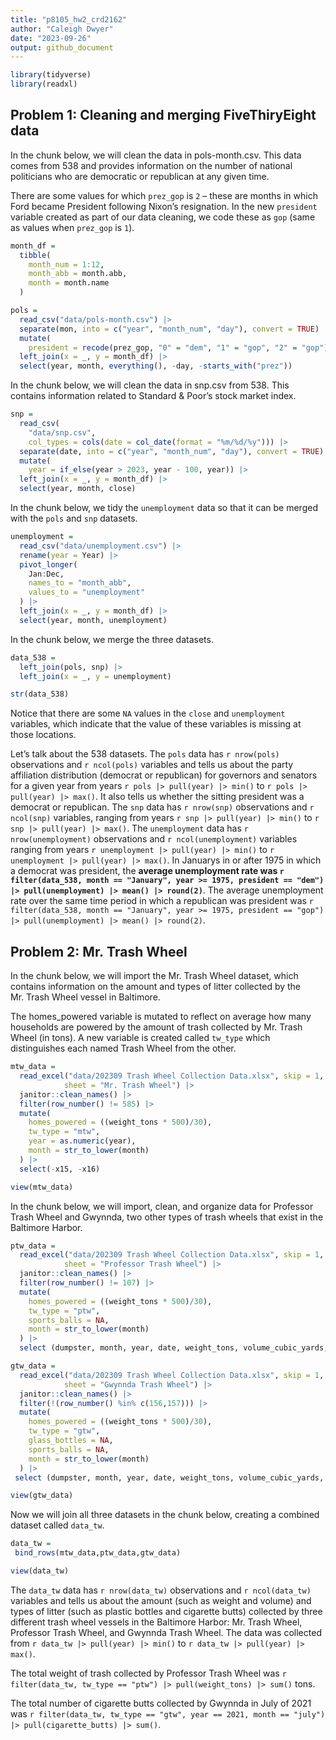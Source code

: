 ```yaml
---
title: "p8105_hw2_crd2162"
author: "Caleigh Dwyer"
date: "2023-09-26"
output: github_document
---
```


```r
library(tidyverse)
library(readxl)
```

## Problem 1: Cleaning and merging FiveThiryEight data

In the chunk below, we will clean the data in pols-month.csv. This data comes from 538 and provides information on the number of national politicians who are democratic or republican at any given time. 

There are some values for which `prez_gop` is `2` -- these are months in which Ford became President following Nixon's resignation. In the new `president` variable created as part of our data cleaning, we code these as `gop` (same as values when `prez_gop` is `1`).

```r
month_df = 
  tibble(
    month_num = 1:12,
    month_abb = month.abb,
    month = month.name
  )

pols = 
  read_csv("data/pols-month.csv") |>
  separate(mon, into = c("year", "month_num", "day"), convert = TRUE) |>
  mutate(
    president = recode(prez_gop, "0" = "dem", "1" = "gop", "2" = "gop")) |>
  left_join(x = _, y = month_df) |> 
  select(year, month, everything(), -day, -starts_with("prez")) 
```


In the chunk below, we will clean the data in snp.csv from 538. This contains information related to Standard & Poor’s stock market index.

```r
snp = 
  read_csv(
    "data/snp.csv",
    col_types = cols(date = col_date(format = "%m/%d/%y"))) |>
  separate(date, into = c("year", "month_num", "day"), convert = TRUE) |>
  mutate(
    year = if_else(year > 2023, year - 100, year)) |> 
  left_join(x = _, y = month_df) |> 
  select(year, month, close) 
```


In the chunk below, we tidy the `unemployment` data so that it can be merged with the `pols` and `snp` datasets.

```r
unemployment = 
  read_csv("data/unemployment.csv") |>
  rename(year = Year) |>
  pivot_longer(
    Jan:Dec, 
    names_to = "month_abb",
    values_to = "unemployment"
  ) |> 
  left_join(x = _, y = month_df) |> 
  select(year, month, unemployment)
```

In the chunk below, we merge the three datasets.

```r
data_538 = 
  left_join(pols, snp) |>
  left_join(x = _, y = unemployment)

str(data_538)
```

Notice that there are some `NA` values in the `close` and `unemployment` variables, which indicate that the value of these variables is missing at those locations.

Let's talk about the 538 datasets. The `pols` data has `r nrow(pols)` observations and `r ncol(pols)` variables and tells us about the party affiliation distribution (democrat or republican) for governors and senators for a given year from years `r pols |> pull(year) |> min()` to `r pols |> pull(year) |> max()`. It also tells us whether the sitting president was a democrat or republican. The `snp` data has `r nrow(snp)` observations and `r ncol(snp)` variables, ranging from years `r snp |> pull(year) |> min()` to `r snp |> pull(year) |> max()`. The `unemployment` data has `r nrow(unemployment)` observations and `r ncol(unemployment)` variables ranging from years `r unemployment |> pull(year) |> min()` to `r unemployment |> pull(year) |> max()`. In Januarys in or after 1975 in which a democrat was president, the **average unemployment rate was `r filter(data_538, month == "January", year >= 1975, president == "dem") |> pull(unemployment) |> mean() |> round(2)`**.  The average unemployment rate over the same time period in which a republican was president was `r filter(data_538, month == "January", year >= 1975, president == "gop") |> pull(unemployment) |> mean() |> round(2)`.


## Problem 2: Mr. Trash Wheel

In the chunk below, we will import the Mr. Trash Wheel dataset, which contains information on the amount and types of litter collected by the Mr. Trash Wheel vessel in Baltimore. 

The homes_powered variable is mutated to reflect on average how many households are powered by the amount of trash collected by Mr. Trash Wheel (in tons). A new variable is created called `tw_type` which distinguishes each named Trash Wheel from the other.

```r
mtw_data = 
  read_excel("data/202309 Trash Wheel Collection Data.xlsx", skip = 1,
            sheet = "Mr. Trash Wheel") |> 
  janitor::clean_names() |> 
  filter(row_number() != 585) |> 
  mutate(
    homes_powered = ((weight_tons * 500)/30),
    tw_type = "mtw",
    year = as.numeric(year),
    month = str_to_lower(month)
  ) |> 
  select(-x15, -x16)

view(mtw_data)
```

In the chunk below, we will import, clean, and organize data for Professor Trash Wheel and Gwynnda, two other types of trash wheels that exist in the Baltimore Harbor.

```r
ptw_data = 
  read_excel("data/202309 Trash Wheel Collection Data.xlsx", skip = 1,
            sheet = "Professor Trash Wheel") |> 
  janitor::clean_names() |> 
  filter(row_number() != 107) |> 
  mutate(
    homes_powered = ((weight_tons * 500)/30),
    tw_type = "ptw",
    sports_balls = NA,
    month = str_to_lower(month)
  ) |> 
  select (dumpster, month, year, date, weight_tons, volume_cubic_yards, plastic_bottles, polystyrene, cigarette_butts, glass_bottles, plastic_bags, wrappers, sports_balls, homes_powered, tw_type)

gtw_data = 
  read_excel("data/202309 Trash Wheel Collection Data.xlsx", skip = 1,
            sheet = "Gwynnda Trash Wheel") |> 
  janitor::clean_names() |> 
  filter(!(row_number() %in% c(156,157))) |> 
  mutate(
    homes_powered = ((weight_tons * 500)/30),
    tw_type = "gtw",
    glass_bottles = NA,
    sports_balls = NA,
    month = str_to_lower(month)
  ) |> 
 select (dumpster, month, year, date, weight_tons, volume_cubic_yards, plastic_bottles, polystyrene, cigarette_butts, glass_bottles, plastic_bags, wrappers, sports_balls, homes_powered, tw_type)

view(gtw_data)
```


Now we will join all three datasets in the chunk below, creating a combined dataset called `data_tw`.

```r
data_tw = 
 bind_rows(mtw_data,ptw_data,gtw_data) 

view(data_tw)
```


The `data_tw` data has `r nrow(data_tw)` observations and `r ncol(data_tw)` variables and tells us about the amount (such as weight and volume) and types of litter (such as plastic bottles and cigarette butts) collected by three different trash wheel vessels in the Baltimore Harbor: Mr. Trash Wheel, Professor Trash Wheel, and Gwynnda Trash Wheel. The data was collected from `r data_tw |> pull(year) |> min()` to `r data_tw |> pull(year) |> max()`. 

The total weight of trash collected by Professor Trash Wheel was `r filter(data_tw, tw_type == "ptw") |> pull(weight_tons) |> sum()` tons.

The total number of cigarette butts collected by Gwynnda in July of 2021 was `r filter(data_tw, tw_type == "gtw", year == 2021, month == "july") |> pull(cigarette_butts) |> sum()`.
